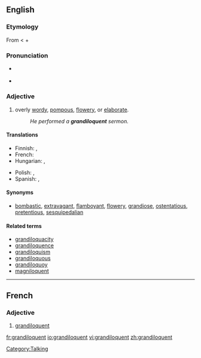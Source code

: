 {{was wotd|2007|November|7}}
==English==

===Etymology===
From {{L.}} {{term|grandiloquus}} < {{term|grandis|grandis|great, full}} + {{term|loquor|loquor|speak}}

===Pronunciation===
* {{a|RP|US}} {{IPA|/gɹænˈdɪl.ə.kwənt/}} {{SAMPA|/gr{n"dIl.@.kW@nt/}}
* {{audio|en-us-grandiloquent.ogg|Audio (US)}}

===Adjective===
{{en-adj}}

# {{context|of a person, their language or writing}} overly [[wordy]], [[pompous]], [[flowery]], or [[elaborate]].
#: ''He performed a '''grandiloquent''' sermon.''

====Translations====
{{trans-top|overly wordy or elaborate}}
* Finnish: {{t-|fi|mahtipontinen}}, {{t|fi|suurieleinen}}
* French: {{t+|fr|grandiloquent}}
* Hungarian: {{t|hu|szónokias}}, {{t+|hu|dagályos}}
{{trans-mid}}
* Polish: {{t|pl|górnolotny|m}}, {{t|pl|grandilokwentny|m}}
* Spanish: {{t-|es|grandilocuente}}, {{t-|es|grandílocuo}}
{{trans-bottom}}

====Synonyms====
* {{sense|overly wordy or elaborate}} [[bombastic]], [[extravagant]], [[flamboyant]], [[flowery]], [[grandiose]], [[ostentatious]], [[pretentious]], [[sesquipedalian]]

====Related terms====
* [[grandiloquacity]]
* [[grandiloquence]]
* [[grandiloquism]]
* [[grandiloquous]]
* [[grandiloquoy]]
* [[magniloquent]]

[[Category:Talking]]

----

==French==

===Adjective===
{{fr-adj}}

# [[#English|grandiloquent]]

{{autological}}
{{autological|fr}}

[[fr:grandiloquent]]
[[io:grandiloquent]]
[[vi:grandiloquent]]
[[zh:grandiloquent]]